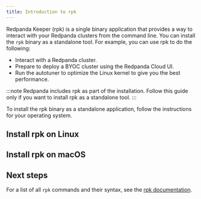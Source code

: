 ```yaml
---
title: Introduction to rpk
---
```



Redpanda Keeper (rpk) is a single binary application that provides a way to interact with your Redpanda clusters from the command line. You can install the `rpk` binary as a standalone tool. For example, you can use rpk to do the following:

- Interact with a Redpanda cluster.
- Prepare to deploy a BYOC cluster using the Redpanda Cloud UI.
- Run the autotuner to optimize the Linux kernel to give you the best performance.

:::note
Redpanda includes rpk as part of the installation. Follow this guide only if you want to install rpk as a standalone tool.
:::

To install the rpk binary as a standalone application, follow the instructions for your operating system.

## Install rpk on Linux

<InstallRpkLinux/>

## Install rpk on macOS

<InstallRpkMac/>

## Next steps

For a list of all `rpk` commands and their syntax, see the [rpk documentation](../../reference/rpk).